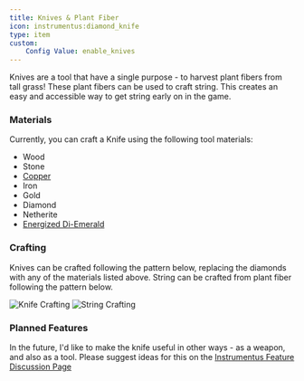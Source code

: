 ```yaml
---
title: Knives & Plant Fiber
icon: instrumentus:diamond_knife
type: item
custom:
    Config Value: enable_knives
---
```


Knives are a tool that have a single purpose - to harvest plant fibers from tall grass! These plant fibers can be used to craft string. This creates an easy and accessible way to get string early on in the game.

### Materials

Currently, you can craft a Knife using the following tool materials:
* Wood
* Stone
* [Copper](/mod/instrumentus/docs/coppertools)
* Iron
* Gold
* Diamond
* Netherite
* [Energized Di-Emerald](/mod/instrumentus/docs/energized)

### Crafting

Knives can be crafted following the pattern below, replacing the diamonds with any of the materials listed above. String can be crafted from plant fiber following the pattern below.

![Knife Crafting](https://beanxxbot.com/pictures/KnifeCrafting.png) ![String Crafting](https://beanxxbot.com/pictures/StringCrafting.png)

### Planned Features

In the future, I'd like to make the knife useful in other ways - as a weapon, and also as a tool. Please suggest ideas for this on the [Instrumentus Feature Discussion Page](https://github.com/Beanxxbot/instrumentus/discussions/categories/feature-suggestions)